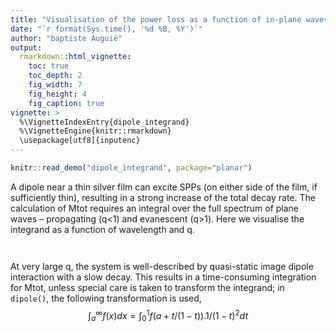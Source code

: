 ```yaml
---
title: "Visualisation of the power loss as a function of in-plane wavevector for a dipole near a thin metal film"
date: "`r format(Sys.time(), '%d %B, %Y')`"
author: "baptiste Auguié"
output:
  rmarkdown::html_vignette:
    toc: true
    toc_depth: 2
    fig_width: 7
    fig_height: 4
    fig_caption: true
vignette: >
  %\VignetteIndexEntry{dipole_integrand}
  %\VignetteEngine{knitr::rmarkdown}
  \usepackage[utf8]{inputenc}
---
```


```r
knitr::read_demo("dipole_integrand", package="planar")
```
A dipole near a thin silver film can excite SPPs (on either side of the film, if sufficiently thin), resulting in a strong increase of the total decay rate. The calculation of Mtot requires an integral over the full spectrum of plane waves -- propagating (q<1) and evanescent (q>1). Here we visualise the integrand as a function of wavelength and q. 

```r
```

```r
```

At very large q, the system is well-described by quasi-static image dipole interaction with a slow decay. This results in a time-consuming integration for Mtot, unless special care is taken to transform the integrand; in `dipole()`, the following transformation is used, $$\int_a^\infty f(x)dx = \int_0^1 f(a + t/(1-t)). 1 / (1-t)^2 dt$$
